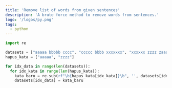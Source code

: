 ```yaml
---
title: 'Remove list of words from given sentences'
description: 'A brute force method to remove words from sentences.'
logo: '/logos/py.png'
tags:
  - python
---
```


```py
import re

datasets = ["aaaaa bbbbb cccc", "ccccc bbbb xxxxxxx", "xxxxxx zzzz zaaaaaa"]
hapus_kata = ["aaaaa", "zzzz"]

for idx_data in range(len(datasets)):
  for idx_kata in range(len(hapus_kata)):
    kata_baru = re.sub(rf"\b{hapus_kata[idx_kata]}\b", '', datasets[idx_data]).strip()
    datasets[idx_data] = kata_baru
```